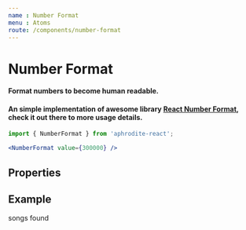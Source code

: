 ```yaml
---
name : Number Format
menu : Atoms
route: /components/number-format
---
```



# Number Format
#### Format numbers to become human readable.
#### An simple implementation of awesome library [React Number Format](https://github.com/s-yadav/react-number-format), check it out there to more usage details.
```jsx
import { NumberFormat } from 'aphrodite-react';

<NumberFormat value={300000} />
```

## Properties
<PropsTable of={NumberFormat} />

## Example
<Playground>
    <div>
        <NumberFormat value={300000} /> songs found
    </div>
</Playground>
